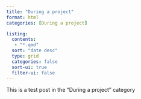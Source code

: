 ```yaml
---
title: "During a project"
format: html
categories: [During a project]

listing:
  contents: 
   - "*.qmd"
  sort: "date desc"
  type: grid
  categories: false
  sort-ui: true
  filter-ui: false
---
```


This is a test post in the "During a project" category